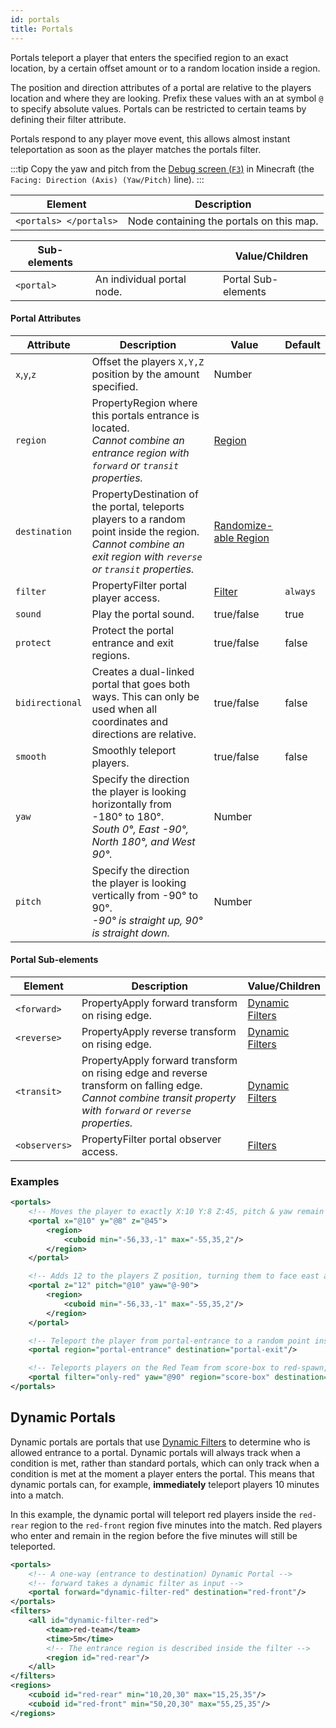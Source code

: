 ```yaml
---
id: portals
title: Portals
---
```


Portals teleport a player that enters the specified region to an exact location, by a certain offset amount or to a random location inside a region.

The position and direction attributes of a portal are relative to the players location and where they are looking. 
Prefix these values with an at symbol `@` to specify absolute values. 
Portals can be restricted to certain teams by defining their filter attribute.

Portals respond to any player move event, this allows almost instant teleportation as soon as the player matches the portals filter.

:::tip
Copy the yaw and pitch from the [Debug screen (`F3`)](https://minecraft.wiki/w/Debug_screen) in Minecraft (the `Facing: Direction (Axis) (Yaw/Pitch)` line).
:::

| Element | Description |
|---|---|
| `<portals> </portals>` | Node containing the portals on this map. |

| Sub-elements || Value/Children |
|---|---|---|
| `<portal>` | An individual portal node. | <span className="badge badge--secondary">Portal Sub-elements</span> |

#### Portal Attributes

| Attribute | Description | Value | Default |
|---|---|---|---|
| `x`,`y`,`z` | Offset the players `X,Y,Z` position by the amount specified. | <span className="badge badge--primary">Number</span> |
| `region` | <span className="badge badge--secondary" title="Can be either this attribute or a sub-element.">Property</span>Region where this portals entrance is located.<br />*Cannot combine an entrance region with `forward` or `transit` properties.* | [Region](/docs/modules/mechanics/regions) |
| `destination` | <span className="badge badge--secondary" title="Can be either this attribute or a sub-element.">Property</span>Destination of the portal, teleports players to a random point inside the region.<br />*Cannot combine an exit region with `reverse` or `transit` properties.* | [Randomize-able Region](/docs/modules/mechanics/regions) |
| `filter` | <span className="badge badge--secondary" title="Can be either this attribute or a sub-element.">Property</span>Filter portal player access. | [Filter](/docs/modules/mechanics/filters) | `always` |
| `sound` | Play the portal sound. | <span className="badge badge--primary">true/false</span> | true |
| `protect` | Protect the portal entrance and exit regions. | <span className="badge badge--primary">true/false</span> | false |
| `bidirectional` | Creates a dual-linked portal that goes both ways. This can only be used when all coordinates and directions are relative. | <span className="badge badge--primary">true/false</span> | false |
| `smooth` | Smoothly teleport players. | <span className="badge badge--primary">true/false</span> | false |
| `yaw` | Specify the direction the player is looking horizontally from -180&deg; to 180&deg;.<br />*South 0&deg;, East -90&deg;, North 180&deg;, and West 90&deg;.* | <span className="badge badge--primary">Number</span> |
| `pitch` | Specify the direction the player is looking vertically from -90&deg; to 90&deg;.<br />*-90&deg; is straight up, 90&deg; is straight down.* | <span className="badge badge--primary">Number</span> |

#### Portal Sub-elements

| Element | Description | Value/Children |
|---|---|---|
| `<forward>` | <span className="badge badge--secondary" title="Can be either this attribute or a sub-element.">Property</span>Apply forward transform on rising edge. | [Dynamic Filters](/docs/modules/mechanics/filters#dynamic-filters) |
| `<reverse>` | <span className="badge badge--secondary" title="Can be either this attribute or a sub-element.">Property</span>Apply reverse transform on rising edge. | [Dynamic Filters](/docs/modules/mechanics/filters#dynamic-filters) |
| `<transit>` | <span className="badge badge--secondary" title="Can be either this attribute or a sub-element.">Property</span>Apply forward transform on rising edge and reverse transform on falling edge.<br />*Cannot combine transit property with `forward` or `reverse` properties.* | [Dynamic Filters](/docs/modules/mechanics/filters#dynamic-filters) |
| `<observers>` | <span className="badge badge--secondary" title="Can be either this attribute or a sub-element.">Property</span>Filter portal observer access. | [Filters](/docs/modules/mechanics/filters) |

### Examples

```xml
<portals>
    <!-- Moves the player to exactly X:10 Y:8 Z:45, pitch & yaw remain unchanged -->
    <portal x="@10" y="@8" z="@45">
        <region>
            <cuboid min="-56,33,-1" max="-55,35,2"/>
        </region>
    </portal>

    <!-- Adds 12 to the players Z position, turning them to face east and 10° up -->
    <portal z="12" pitch="@10" yaw="@-90">
        <region>
            <cuboid min="-56,33,-1" max="-55,35,2"/>
        </region>
    </portal>

    <!-- Teleport the player from portal-entrance to a random point inside portal-exit -->
    <portal region="portal-entrance" destination="portal-exit"/>

    <!-- Teleports players on the Red Team from score-box to red-spawn, facing west -->
    <portal filter="only-red" yaw="@90" region="score-box" destination="red-spawn"/>
</portals>
```

## Dynamic Portals

Dynamic portals are portals that use [Dynamic Filters](/docs/modules/mechanics/filters#dynamic-filters) to determine who is allowed entrance to a portal.
Dynamic portals will always track when a condition is met, rather than standard portals, which can only track when a condition is met at the moment a player enters the portal.
This means that dynamic portals can, for example, **immediately** teleport players 10 minutes into a match.

In this example, the dynamic portal will teleport red players inside the `red-rear` region
to the `red-front` region five minutes into the match. Red players who enter and remain in the region
before the five minutes will still be teleported.

```xml
<portals>
    <!-- A one-way (entrance to destination) Dynamic Portal -->
    <!-- forward takes a dynamic filter as input -->
    <portal forward="dynamic-filter-red" destination="red-front"/>
</portals>
<filters>
    <all id="dynamic-filter-red">
        <team>red-team</team>
        <time>5m</time>
        <!-- The entrance region is described inside the filter -->
        <region id="red-rear"/>
    </all>
</filters>
<regions>
    <cuboid id="red-rear" min="10,20,30" max="15,25,35"/>
    <cuboid id="red-front" min="50,20,30" max="55,25,35"/>
</regions>
```
